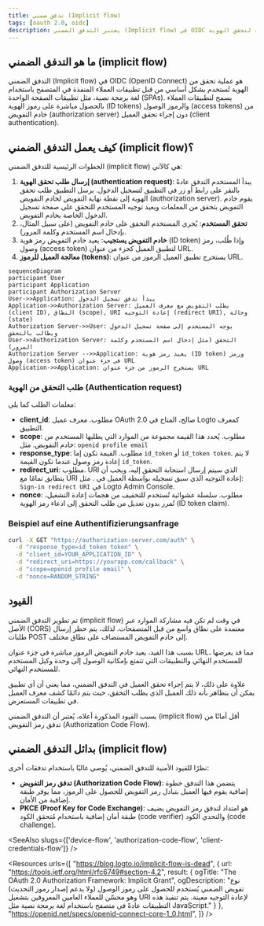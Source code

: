```yaml
---
title: تدفق ضمني (Implicit flow)
tags: [oauth 2.0, oidc]
description: يعتبر التدفق الضمني (Implicit flow) في OIDC وسيلة لتحقق الهوية (authentication) لتطبيقات الصفحة الواحدة (SPAs)، مما يمكنها من تلقي الرموز (tokens) مباشرة من خادم التفويض (authorization server) بسرعة. بينما يبسط العملية بإلغاء الحاجة لوجود خادم خلفي، إلا أنه يأتي مع أمان أقل بسبب تعريض الرمز (token) في عنوان URL.
---
```


## ما هو التدفق الضمني (implicit flow)

التدفق الضمني (Implicit flow) في OIDC (OpenID Connect) هو عملية تحقق من الهوية تُستخدم بشكل أساسي من قبل تطبيقات العملاء المنفذة في المتصفح باستخدام لغة برمجة نصية، مثل تطبيقات الصفحة الواحدة (SPAs). يسمح لتطبيقات العملاء بالحصول مباشرة على رموز الهوية (ID tokens) والرموز الوصول (access tokens) من خادم التفويض (authorization server) دون إجراء تحقق العميل (client authentication).

## كيف يعمل التدفق الضمني (implicit flow)؟

الخطوات الرئيسية للتدفق الضمني (implicit flow) هي كالآتي:

1. **إرسال طلب تحقق الهوية (authentication request)**: يبدأ المستخدم التدفق عادةً بالنقر على رابط أو زر في التطبيق لتسجيل الدخول. يرسل التطبيق طلب تحقق الهوية إلى نقطة نهاية التفويض لخادم التفويض (authorization server). يقوم خادم التفويض بتحقق من المعلمات ويعيد توجيه المستخدم للتحقق على صفحة تسجيل الدخول الخاصة بخادم التفويض.
2. **تحقق المستخدم**: يُجري المستخدم التحقق على خادم التفويض (على سبيل المثال، بإدخال اسم المستخدم وكلمة المرور).
3. **خادم التفويض يستجيب**: يعيد خادم التفويض رمز هوية (ID token) وإذا طُلب، رمز وصول (access token) لتطبيق العميل كجزء من عنوان URL.
4. **معالجة العميل للرموز (tokens)**: يستخرج تطبيق العميل الرموز من عنوان URL.

```mermaid
sequenceDiagram
participant User
participant Application
participant Authorization Server
User->>Application: يبدأ تدفق تسجيل الدخول
Application->>Authorization Server: يطلب التفويض مع معرف العميل (client ID), النطاق (scope), URI إعادة التوجيه (redirect URI), وحالة (state)
Authorization Server->>User: يوجه المستخدم إلى صفحة تسجيل الدخول ويطالب بالتحقق
User->>Authorization Server: التحقق (مثل إدخال اسم المستخدم وكلمة المرور)
Authorization Server -->>Application: يعيد رمز هوية (ID token) ورمز وصول (access token) في جزء عنوان URL
Application->>Application: يستخرج الرموز من جزء عنوان URL
```

### طلب التحقق من الهوية (Authentication request)

معلمات الطلب كما يلي:
- **client_id**: مطلوب. معرف عميل OAuth 2.0 صالح، المتاح في Logto كمعرف التطبيق.
- **scope**: مطلوب. يُحدد هذا القيمة مجموعة من الموارد التي يطلبها المستخدم من خادم التفويض. مثل: `openid profile email`
- **response_type**: مطلوب. القيمة تكون إما `id_token` أو `id_token token`. لا يتم إعادة رمز وصول عندما تكون القيمة `id_token`.
- **redirect_uri**: مطلوب. URI الذي سيتم إرسال استجابة التحقق إليه، ويجب أن يتطابق تمامًا مع URI إعادة التوجيه الذي سبق تسجيله بواسطة العميل في <Ref slug="openid-connect" headingId="openid-provider-op" />. مثل: `Sign-in redirect URI` في Logto Admin Console.
- **nonce**: مطلوب. سلسلة عشوائية تُستخدم للتخفيف من هجمات إعادة التشغيل، تُمرر بدون تعديل من طلب التحقق إلى ادعاء رمز الهوية (ID token claim).

### Beispiel auf eine Authentifizierungsanfrage

```bash
curl -X GET "https://authorization-server.com/auth" \
  -d "response_type=id_token token" \
  -d "client_id=YOUR_APPLICATION_ID" \
  -d "redirect_uri=https://yourapp.com/callback" \
  -d "scope=openid profile email" \
  -d "nonce=RANDOM_STRING"
```

## القيود

تم تطوير التدفق الضمني (implicit flow) في وقت لم تكن فيه مشاركة الموارد عبر الأصل (CORS) معتمدة على نطاق واسع من قبل المتصفحات. لذلك، يتم حظر إرسال طلبات POST إلى خادم التفويض المستضاف على نطاق مختلف.

بسبب هذا القيد، يعيد خادم التفويض الرموز مباشرة في جزء عنوان URL، مما قد يعرضها للمستخدم النهائي والتطبيقات التي تتمتع بإمكانية الوصول إلى وحدة وكيل المستخدم للمستخدم النهائي.

علاوة على ذلك، لا يتم إجراء تحقق العميل في التدفق الضمني، مما يعني أن أي تطبيق يمكن أن يتظاهر بأنه ذلك العميل الذي يطلب التحقق، حيث يتم دائمًا كشف معرف العميل في تطبيقات المستعرض.

بسبب القيود المذكورة أعلاه، يُعتبر أن التدفق الضمني (implicit flow) أقل أمانًا من تدفق رمز التفويض (Authorization Code Flow).

## بدائل التدفق الضمني (implicit flow)

نظرًا للقيود الأمنية للتدفق الضمني، يُوصى غالبًا باستخدام تدفقات أخرى:
- **تدفق رمز التفويض (Authorization Code Flow)**: يتضمن هذا التدفق خطوة إضافية يقوم فيها العميل بتبادل رمز التفويض للحصول على الرموز، مما يوفر طبقة إضافية من الأمان.
- **PKCE (Proof Key for Code Exchange)**: هو امتداد لتدفق رمز التفويض يضيف طبقة أمان إضافية باستخدام مُتحقق الكود (code verifier) والتحدي الكود (code challenge).

<SeeAlso slugs={['device-flow', 'authorization-code-flow', 'client-credentials-flow']} />

<Resources
  urls={[
    "https://blog.logto.io/implicit-flow-is-dead",
    {
      url: "https://tools.ietf.org/html/rfc6749#section-4.2",
      result: {
        ogTitle: "The OAuth 2.0 Authorization Framework: Implicit Grant",
        ogDescription: "نوع تفويض الضمني يُستخدم للحصول على رموز الوصول (ولا يدعم إصدار رموز التحديث) وهو محسّن للعملاء العامين المعروفين بتشغيل URI لإعادة التوجيه معينة. يتم تنفيذ هذه التطبيقات عادةً في متصفح باستخدام لغة برمجة نصية مثل JavaScript."
      }
    },
    "https://openid.net/specs/openid-connect-core-1_0.html",
  ]}
/>